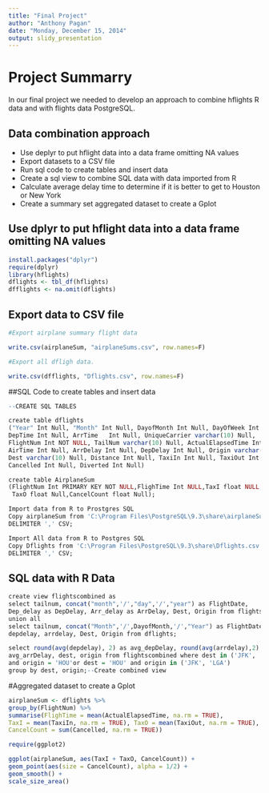 ```yaml
---
title: "Final Project"
author: "Anthony Pagan"
date: "Monday, December 15, 2014"
output: slidy_presentation
---
```


#  Project Summarry

In our final project we needed to develop an approach to combine hflights R data and with flights data PostgreSQL. 

## Data combination approach

- Use deplyr to put hflight data into a data frame omitting NA values
- Export datasets to a CSV file
- Run sql code to create tables and insert data
- Create a sql view to combine SQL data with data imported from R
- Calculate average delay time to determine if it is better to get to Houston or New York
- Create a summary set aggregated dataset to create a Gplot

## Use dplyr to put hflight data into a data frame omitting NA values

```r
install.packages("dplyr")
require(dplyr)
library(hflights)
dflights <- tbl_df(hflights)
dfflights <- na.omit(dflights)
```

## Export data to CSV file

```r
#Export airplane summary flight data

write.csv(airplaneSum, "airplaneSums.csv", row.names=F)

#Export all dfligh data. 

write.csv(dfflights, "Dflights.csv", row.names=F)
```

##SQL Code to create tables and insert data

```r
--CREATE SQL TABLES

create table dflights
("Year" Int Null, "Month" Int Null, DayofMonth Int Null, DayOfWeek Int Null, 	
DepTime Int Null, ArrTime	Int Null, UniqueCarrier varchar(10) Null, 	
FlightNum Int NOT NULL, TailNum varchar(10) Null, ActualElapsedTime Int Null, 	
AirTime Int Null, ArrDelay Int Null, DepDelay Int Null, Origin varchar(10) Null, 
Dest varchar(10) Null, Distance Int Null, TaxiIn Int Null, TaxiOut Int Null, 
Cancelled Int Null, Diverted Int Null)

create table AirplaneSum
(FlightNum Int PRIMARY KEY NOT NULL,FlighTime Int NULL,TaxI float NULL,
 TaxO float Null,CancelCount float Null);

Import data from R to Prostgres SQL
Copy airplaneSum from 'C:\Program Files\PostgreSQL\9.3\share\airplaneSum.csv' 
DELIMITER ',' CSV;

Import All data from R to Postgres SQL
Copy Dflights from 'C:\Program Files\PostgreSQL\9.3\share\Dflights.csv' 
DELIMITER ',' CSV;
```

## SQL data with R Data

```r

create view flightscombined as 
select tailnum, concat("month",'/',"day",'/',"year") as FlightDate, 
Dep_delay as DepDelay, Arr_delay as ArrDelay, Dest, Origin from flights
union all
select tailnum, concat("Month",'/',DayofMonth,'/',"Year") as FlightDate, 
depdelay, arrdelay, Dest, Origin from dflights;

select round(avg(depdelay), 2) as avg_depDelay, round(avg(arrdelay),2) as 
avg_arrDelay, dest, origin from flightscombined where dest in ('JFK', 'LGA') 
and origin = 'HOU'or dest = 'HOU' and origin in ('JFK', 'LGA')
group by dest, origin;--Create combined view
```

#Aggregated dataset to create a Gplot

```r
airplaneSum <- dflights %>% 
group_by(FlightNum) %>%
summarise(FlighTime = mean(ActualElapsedTime, na.rm = TRUE), 
TaxI = mean(TaxiIn, na.rm = TRUE), TaxO = mean(TaxiOut, na.rm = TRUE), 
CancelCount = sum(Cancelled, na.rm = TRUE))

require(ggplot2)

ggplot(airplaneSum, aes(TaxI + TaxO, CancelCount)) +
geom_point(aes(size = CancelCount), alpha = 1/2) +
geom_smooth() +
scale_size_area()
```
